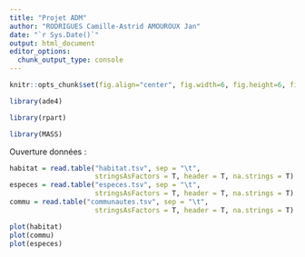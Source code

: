 ```yaml
---
title: "Projet ADM"
author: "RODRIGUES Camille-Astrid AMOUROUX Jan"
date: "`r Sys.Date()`"
output: html_document
editor_options: 
  chunk_output_type: console
---
```


```r
knitr::opts_chunk$set(fig.align="center", fig.width=6, fig.height=6, fig.path="Figs/", echo=TRUE, warning=FALSE, message=FALSE, cache=TRUE)
```

```r
library(ade4)

library(rpart)

library(MASS)
```


Ouverture données : 

```r
habitat = read.table("habitat.tsv", sep = "\t",
                     stringsAsFactors = T, header = T, na.strings = T)
especes = read.table("especes.tsv", sep = "\t",
                     stringsAsFactors = T, header = T, na.strings = T)
commu = read.table("communautes.tsv", sep = "\t",
                     stringsAsFactors = T, header = T, na.strings = T)
```

```r
plot(habitat)
plot(commu)
plot(especes)

```

```r

```






